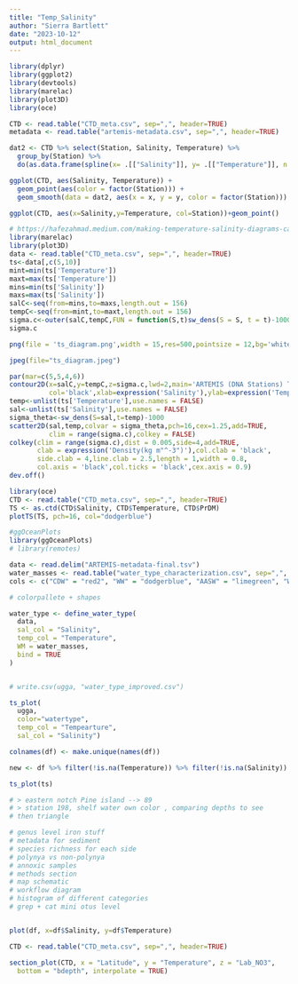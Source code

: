 ```yaml
---
title: "Temp_Salinity"
author: "Sierra Bartlett"
date: "2023-10-12"
output: html_document
---
```


```r
library(dplyr)
library(ggplot2)
library(devtools)
library(marelac)
library(plot3D)
library(oce)
```

```r
CTD <- read.table("CTD_meta.csv", sep=",", header=TRUE)
metadata <- read.table("artemis-metadata.csv", sep=",", header=TRUE)
```

```r
dat2 <- CTD %>% select(Station, Salinity, Temperature) %>%
  group_by(Station) %>%
  do(as.data.frame(spline(x= .[["Salinity"]], y= .[["Temperature"]], n = nrow(.)*10)))

ggplot(CTD, aes(Salinity, Temperature)) +
  geom_point(aes(color = factor(Station))) +
  geom_smooth(data = dat2, aes(x = x, y = y, color = factor(Station)))

ggplot(CTD, aes(x=Salinity,y=Temperature, col=Station))+geom_point()
```

```r
# https://hafezahmad.medium.com/making-temperature-salinity-diagrams-called-the-t-s-diagram-with-python-and-r-programming-5deec6378a29
library(marelac)
library(plot3D)
data <- read.table("CTD_meta.csv", sep=",", header=TRUE)
ts<-data[,c(5,10)]
mint=min(ts['Temperature'])
maxt=max(ts['Temperature'])
mins=min(ts['Salinity'])
maxs=max(ts['Salinity'])
salC<-seq(from=mins,to=maxs,length.out = 156)
tempC<-seq(from=mint,to=maxt,length.out = 156)
sigma.c<-outer(salC,tempC,FUN = function(S,t)sw_dens(S = S, t = t)-1000)
sigma.c

png(file = 'ts_diagram.png',width = 15,res=500,pointsize = 12,bg='white')

jpeg(file="ts_diagram.jpeg")

par(mar=c(5,5,4,6))
contour2D(x=salC,y=tempC,z=sigma.c,lwd=2,main='ARTEMIS (DNA Stations) TS Diagram',
          col='black',xlab=expression('Salinity'),ylab=expression('Temperature("~degree*C")'))
temp<-unlist(ts['Temperature'],use.names = FALSE)
sal<-unlist(ts['Salinity'],use.names = FALSE)
sigma_theta<-sw_dens(S=sal,t=temp)-1000
scatter2D(sal,temp,colvar = sigma_theta,pch=16,cex=1.25,add=TRUE,
          clim = range(sigma.c),colkey = FALSE)
colkey(clim = range(sigma.c),dist = 0.005,side=4,add=TRUE,
       clab = expression('Density(kg m"^-3")'),col.clab = 'black',
       side.clab = 4,line.clab = 2.5,length = 1,width = 0.8,
       col.axis = 'black',col.ticks = 'black',cex.axis = 0.9)
dev.off()
```

```r
library(oce)
CTD <- read.table("CTD_meta.csv", sep=",", header=TRUE)
TS <- as.ctd(CTD$Salinity, CTD$Temperature, CTD$PrDM)
plotTS(TS, pch=16, col="dodgerblue")
```

```r
#ggOceanPlots
library(ggOceanPlots)
# library(remotes)

data <- read.delim("ARTEMIS-metadata-final.tsv")
water_masses <- read.table("water_type_characterization.csv", sep=",", header=TRUE)
cols <- c("CDW" = "red2", "WW" = "dodgerblue", "AASW" = "limegreen", "WW-CDW" = "purple", "AASW-WW" = "seagreen")

# colorpallete + shapes

water_type <- define_water_type(
  data,
  sal_col = "Salinity",
  temp_col = "Temperature",
  WM = water_masses,
  bind = TRUE
)


# write.csv(ugga, "water_type_improved.csv")

ts_plot(
  ugga, 
  color="watertype",
  temp_col = "Tempearture",
  sal_col = "Salinity")

colnames(df) <- make.unique(names(df))

new <- df %>% filter(!is.na(Temperature)) %>% filter(!is.na(Salinity))

ts_plot(ts)

# > eastern notch Pine island --> 89 
# > station 198, shelf water own color , comparing depths to see
# then triangle

# genus level iron stuff
# metadata for sediment
# species richness for each side
# polynya vs non-polynya
# annoxic samples
# methods section
# map schematic
# workflow diagram
# histogram of different categories
# grep + cat mini otus level


plot(df, x=df$Salinity, y=df$Temperature)

CTD <- read.table("CTD_meta.csv", sep=",", header=TRUE)
```

```r
section_plot(CTD, x = "Latitude", y = "Temperature", z = "Lab_NO3",
  bottom = "bdepth", interpolate = TRUE)
```

